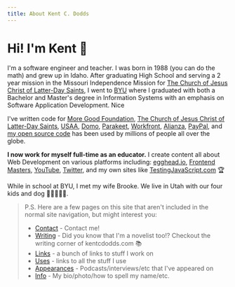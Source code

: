 ```yaml
---
title: About Kent C. Dodds
---
```


# Hi! I'm Kent 👋

I'm a software engineer and teacher. I was born in 1988 (you can do the math)
and grew up in Idaho. After graduating High School and serving a 2 year mission
in the Missouri Independence Mission for
[The Church of Jesus Christ of Latter-Day Saints](https://lds.org), I went to
[BYU](https://byu.edu) where I graduated with both a Bachelor and Master's
degree in Information Systems with an emphasis on Software Application
Development. Nice

I've written code for
[More Good Foundation](https://www.moregoodfoundation.org/),
[The Church of Jesus Christ of Latter-Day Saints](https://lds.org),
[USAA](https://www.usaa.com/), [Domo](https://domo.com),
[Parakeet](http://goparakeet.com/), [Workfront](https://www.workfront.com/),
[Alianza](https://www.alianza.com/), [PayPal](https://www.paypal.com/us/home),
and [my open source code](https://github.com/kentcdodds) has been used by
millions of people all over the globe.

**I now work for myself full-time as an educator.** I create content all about
Web Development on various platforms including:
[egghead.io](https://kcd.im/egghead), [Frontend Masters](https://kcd.im/fem),
[YouTube](https://kcd.im/youtube), [Twitter](https://kcd.im/twitter), and my own
sites like [TestingJavaScript.com](https://testingjavascript.com) 🏆

While in school at BYU, I met my wife Brooke. We live in Utah with our four kids
and dog 👧👦👦👦🐶.

> P.S. Here are a few pages on this site that aren't included in the normal site
> navigation, but might interest you:
>
> - [Contact](/contact) - Contact me!
> - [Writing](/writing) - Did you know that I'm a novelist too!? Checkout the
>   writing corner of kentcdodds.com 📚
> - [Links](/links) - a bunch of links to stuff I work on
> - [Uses](/uses) - links to all the stuff I use
> - [Appearances](/appearances) - Podcasts/interviews/etc that I've appeared on
> - [Info](/info) - My bio/photo/how to spell my name/etc.
